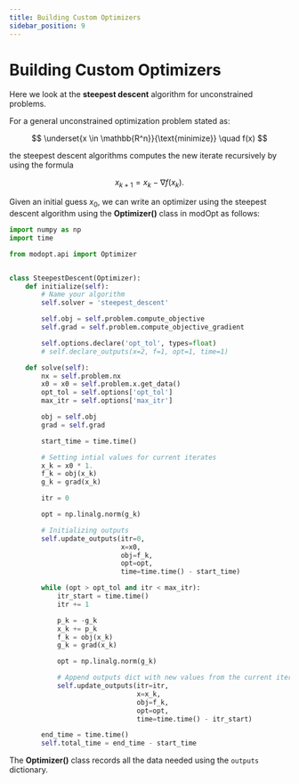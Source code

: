 ```yaml
---
title: Building Custom Optimizers
sidebar_position: 9
---
```


# Building Custom Optimizers

Here we look at the **steepest descent** algorithm for unconstrained problems. 

For a general unconstrained optimization problem stated as: 

$$
\underset{x \in \mathbb{R^n}}{\text{minimize}} \quad f(x)
$$

the steepest descent algorithms computes the new iterate recursively by using the formula

$$
x_{k+1} = x_{k} - \nabla f(x_k) .
$$

Given an initial guess $x_0$, we can write an optimizer using the steepest descent algorithm using the **Optimizer()** class in modOpt as follows:

```py
import numpy as np
import time

from modopt.api import Optimizer


class SteepestDescent(Optimizer):
    def initialize(self):
        # Name your algorithm
        self.solver = 'steepest_descent'

        self.obj = self.problem.compute_objective
        self.grad = self.problem.compute_objective_gradient

        self.options.declare('opt_tol', types=float)
        # self.declare_outputs(x=2, f=1, opt=1, time=1)

    def solve(self):
        nx = self.problem.nx
        x0 = x0 = self.problem.x.get_data()
        opt_tol = self.options['opt_tol']
        max_itr = self.options['max_itr']

        obj = self.obj
        grad = self.grad

        start_time = time.time()

        # Setting intial values for current iterates
        x_k = x0 * 1.
        f_k = obj(x_k)
        g_k = grad(x_k)

        itr = 0

        opt = np.linalg.norm(g_k)

        # Initializing outputs
        self.update_outputs(itr=0,
                            x=x0,
                            obj=f_k,
                            opt=opt,
                            time=time.time() - start_time)

        while (opt > opt_tol and itr < max_itr):
            itr_start = time.time()
            itr += 1

            p_k = -g_k
            x_k += p_k
            f_k = obj(x_k)
            g_k = grad(x_k)

            opt = np.linalg.norm(g_k)

            # Append outputs dict with new values from the current iteration
            self.update_outputs(itr=itr,
                                x=x_k,
                                obj=f_k,
                                opt=opt,
                                time=time.time() - itr_start)

        end_time = time.time()
        self.total_time = end_time - start_time
```

The **Optimizer()** class records all the data needed using the `outputs` dictionary.



